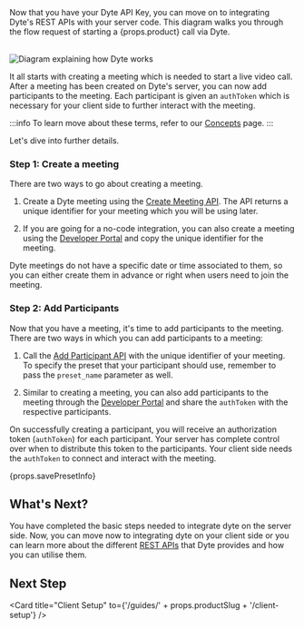 
<span>
  Now that you have your Dyte API Key, you can move on to integrating Dyte's
  REST APIs with your server code. This diagram walks you through the flow
  request of starting a {props.product} call via Dyte.
</span>

<br />
<br />

![Diagram explaining how Dyte works](/static/home/how-dyte-works-v2.png)

It all starts with creating a meeting which is needed to start a live video call. After a meeting has been created on Dyte's server, you can now add participants to the meeting. Each participant is given an `authToken` which is necessary for your client side to further interact with the meeting.

:::info
To learn move about these terms, refer to our [Concepts](./concepts) page.
:::

Let's dive into further details.

### Step 1: Create a meeting

There are two ways to go about creating a meeting.

1. Create a Dyte meeting using the [Create Meeting API](/api#/operations/create_meeting). The API returns a unique identifier for your meeting which you will be using later.

2. If you are going for a no-code integration, you can also create a meeting using the [Developer Portal](https://accounts.dyte.io/) and copy the unique identifier for the meeting.

Dyte meetings do not have a specific date or time associated to them, so you can either create
them in advance or right when users need to join the meeting.

### Step 2: Add Participants

Now that you have a meeting, it's time to add participants to the meeting. There are two ways in which you can add participants to a meeting:

1. Call the [Add Participant API](/api#/operations/add_participant) with the unique identifier of your meeting. To specify the preset that your participant should use, remember to pass the `preset_name` parameter as well.

2. Similar to creating a meeting, you can also add participants to the meeting through the [Developer Portal](https://accounts.dyte.io/) and share the `authToken` with the respective participants.

On successfully creating a participant, you will receive an authorization token (`authToken`) for each participant. Your server has complete control over when to distribute this token to the participants. Your client side needs the `authToken` to connect and interact with the meeting.

<span>{props.savePresetInfo}</span>

## What's Next?

You have completed the basic steps needed to integrate dyte on the server side. Now, you can move now to integrating dyte on your client side or you can learn more about the different [REST APIs](/api/) that Dyte provides and how you can utilise them.

## Next Step

<Card
  title="Client Setup"
  to={'/guides/' + props.productSlug + '/client-setup'}
/>
